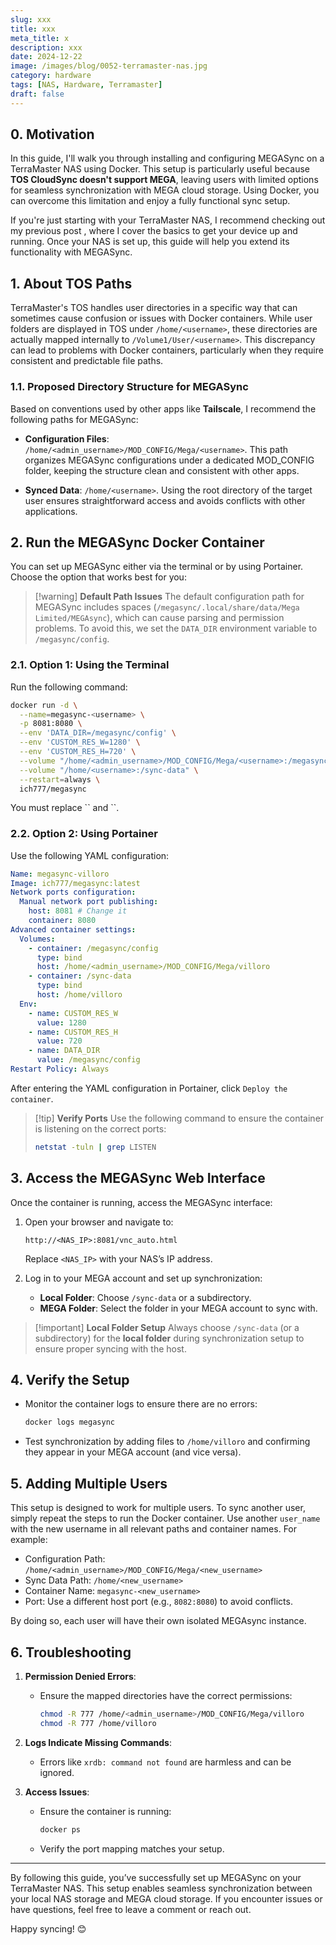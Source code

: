 ```yaml
---
slug: xxx
title: xxx
meta_title: x
description: xxx
date: 2024-12-22
image: /images/blog/0052-terramaster-nas.jpg
category: hardware
tags: [NAS, Hardware, Terramaster]
draft: false
---
```


## 0. Motivation

In this guide, I'll walk you through installing and configuring MEGASync on a TerraMaster NAS using Docker. This setup is particularly useful because **TOS CloudSync doesn't support MEGA**, leaving users with limited options for seamless synchronization with MEGA cloud storage. Using Docker, you can overcome this limitation and enjoy a fully functional sync setup.

If you're just starting with your TerraMaster NAS, I recommend checking out my previous post <FancyLink linkText="Setting Up and Optimizing a Terramaster NAS" url="https://villoro.com/blog/setting-up-terramaster-nas/" dark="true"/>, where I cover the basics to get your device up and running. Once your NAS is set up, this guide will help you extend its functionality with MEGASync.

## 1. About TOS Paths

TerraMaster's TOS handles user directories in a specific way that can sometimes cause confusion or issues with Docker containers. While user folders are displayed in TOS under `/home/<username>`, these directories are actually mapped internally to `/Volume1/User/<username>`. This discrepancy can lead to problems with Docker containers, particularly when they require consistent and predictable file paths.

### 1.1. Proposed Directory Structure for MEGASync

Based on conventions used by other apps like **Tailscale**, I recommend the following paths for MEGASync:

* **Configuration Files**: `/home/<admin_username>/MOD_CONFIG/Mega/<username>`. This path organizes MEGASync configurations under a dedicated MOD_CONFIG folder, keeping the structure clean and consistent with other apps.

* **Synced Data**: `/home/<username>`. Using the root directory of the target user ensures straightforward access and avoids conflicts with other applications.

## 2. Run the MEGASync Docker Container

You can set up MEGASync either via the terminal or by using Portainer. Choose the option that works best for you:

> [!warning] **Default Path Issues**
> The default configuration path for MEGASync includes spaces (`/megasync/.local/share/data/Mega Limited/MEGAsync`), which can cause parsing and permission problems. To avoid this, we set the `DATA_DIR` environment variable to `/megasync/config`.

### 2.1. Option 1: Using the Terminal

Run the following command:

```bash
docker run -d \
  --name=megasync-<username> \
  -p 8081:8080 \
  --env 'DATA_DIR=/megasync/config' \
  --env 'CUSTOM_RES_W=1280' \
  --env 'CUSTOM_RES_H=720' \
  --volume "/home/<admin_username>/MOD_CONFIG/Mega/<username>:/megasync/config" \
  --volume "/home/<username>:/sync-data" \
  --restart=always \
  ich777/megasync
```

<Notice type="warning">
  You must replace `<admin_username>` and `<username>`.
</Notice>

### 2.2. Option 2: Using Portainer

Use the following YAML configuration:

```yaml
Name: megasync-villoro
Image: ich777/megasync:latest
Network ports configuration:
  Manual network port publishing:
    host: 8081 # Change it
    container: 8080
Advanced container settings:
  Volumes:
    - container: /megasync/config
      type: bind
      host: /home/<admin_username>/MOD_CONFIG/Mega/villoro
    - container: /sync-data
      type: bind
      host: /home/villoro
  Env:
    - name: CUSTOM_RES_W
      value: 1280
    - name: CUSTOM_RES_H
      value: 720
    - name: DATA_DIR
      value: /megasync/config
Restart Policy: Always
```

After entering the YAML configuration in Portainer, click `Deploy the container`.

> [!tip] **Verify Ports**
> Use the following command to ensure the container is listening on the correct ports:
> ```bash
> netstat -tuln | grep LISTEN
> ```

## 3. Access the MEGASync Web Interface
Once the container is running, access the MEGASync interface:

1. Open your browser and navigate to:
   ```
   http://<NAS_IP>:8081/vnc_auto.html
   ```
   Replace `<NAS_IP>` with your NAS’s IP address.

2. Log in to your MEGA account and set up synchronization:
   - **Local Folder**: Choose `/sync-data` or a subdirectory.
   - **MEGA Folder**: Select the folder in your MEGA account to sync with.

> [!important] **Local Folder Setup**
> Always choose `/sync-data` (or a subdirectory) for the **local folder** during synchronization setup to ensure proper syncing with the host.

## 4. Verify the Setup
- Monitor the container logs to ensure there are no errors:
  ```bash
  docker logs megasync
  ```

- Test synchronization by adding files to `/home/villoro` and confirming they appear in your MEGA account (and vice versa).

## 5. Adding Multiple Users

This setup is designed to work for multiple users. To sync another user, simply repeat the steps to run the Docker container. Use another `user_name` with the new username in all relevant paths and container names. For example:

- Configuration Path: `/home/<admin_username>/MOD_CONFIG/Mega/<new_username>`
- Sync Data Path: `/home/<new_username>`
- Container Name: `megasync-<new_username>`
- Port: Use a different host port (e.g., `8082:8080`) to avoid conflicts.

By doing so, each user will have their own isolated MEGAsync instance.

## 6. Troubleshooting

1. **Permission Denied Errors**:
   - Ensure the mapped directories have the correct permissions:
     ```bash
     chmod -R 777 /home/<admin_username>/MOD_CONFIG/Mega/villoro
     chmod -R 777 /home/villoro
     ```

2. **Logs Indicate Missing Commands**:
   - Errors like `xrdb: command not found` are harmless and can be ignored.

3. **Access Issues**:
   - Ensure the container is running:
     ```bash
     docker ps
     ```
   - Verify the port mapping matches your setup.

---

By following this guide, you’ve successfully set up MEGASync on your TerraMaster NAS. This setup enables seamless synchronization between your local NAS storage and MEGA cloud storage. If you encounter issues or have questions, feel free to leave a comment or reach out.

Happy syncing! 😊

